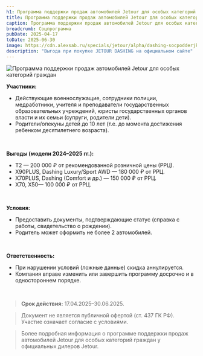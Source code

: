 ```yaml
---
h1: Программа поддержки продаж автомобилей Jetour для особых категорий граждан
title: Программа поддержки продаж автомобилей Jetour для особых категорий граждан
caption: Программа поддержки продаж автомобилей Jetour для особых категорий граждан
breadcrumb: Соцпрограмма
pubDate: 2025-04-17
toDate: 2025-06-30
image: https://cdn.alexsab.ru/specials/jetour/alpha/dashing-socpodderjka/jetour-dashing-socpodderjka-600x340-notxt.webp
description: "Выгода при покупке JETOUR DASHING на официальном сайте"
---
```







<picture>
	<source media="(min-width: 1024px)" srcset="https://cdn.alexsab.ru/specials/jetour/alpha/dashing-socpodderjka/jetour-dashing-socpodderjka-1920x720-1.webp" />
	<source media="(min-width: 768px)" srcset="https://cdn.alexsab.ru/specials/jetour/alpha/dashing-socpodderjka/jetour-dashing-socpodderjka-1080х1080.webp" />
	<img src="https://cdn.alexsab.ru/specials/jetour/alpha/dashing-socpodderjka/jetour-dashing-socpodderjka-640x900.webp" class="mb-10 lg:mb-20 w-full" alt="Программа поддержки продаж автомобилей Jetour для особых категорий граждан" />
</picture>



**Участники:**  
* Действующие военнослужащие, сотрудники полиции, медработники, учителя и преподаватели государственных образовательных учреждений, юристы государственных органов власти и их семьи (супруги, родители дети).
* Родители/опекуны детей до 10 лет (т.е. до момента достижения ребенком десятилетнего возраста).

<br/>

**Выгоды (модели 2024–2025 гг.):**  
* T2 — 200 000 ₽ от рекомендованной розничной цены (РРЦ).
* X90PLUS, Dashing Luxury/Sport AWD — 180 000 ₽ от РРЦ.
* X70PLUS, Dashing (Comfort и др.) — 150 000 ₽ от РРЦ.
* X70, X50— 100 000 ₽ от РРЦ.

<br/>

**Условия:**  
* Предоставить документы, подтверждающие статус (справка с работы, свидетельство о рождении).
* Родитель может оформить не более 2 автомобилей.

<br/>

**Ответственность:**  
* При нарушении условий (ложные данные) скидка аннулируется.
* Компания вправе изменить или завершить программу досрочно и в одностороннем порядке.

<br/>

<div class="mt-10 mb-12">
    <FeedbackForm title="Узнать подробнее" />
</div>


> **Срок действия:** 17.04.2025–30.06.2025.

> Документ не является публичной офертой (ст. 437 ГК РФ). Участие означает согласие с условиями.

> Более подробная информация о программе поддержки продаж автомобилей Jetour для особых категорий граждан у официальных дилеров Jetour.